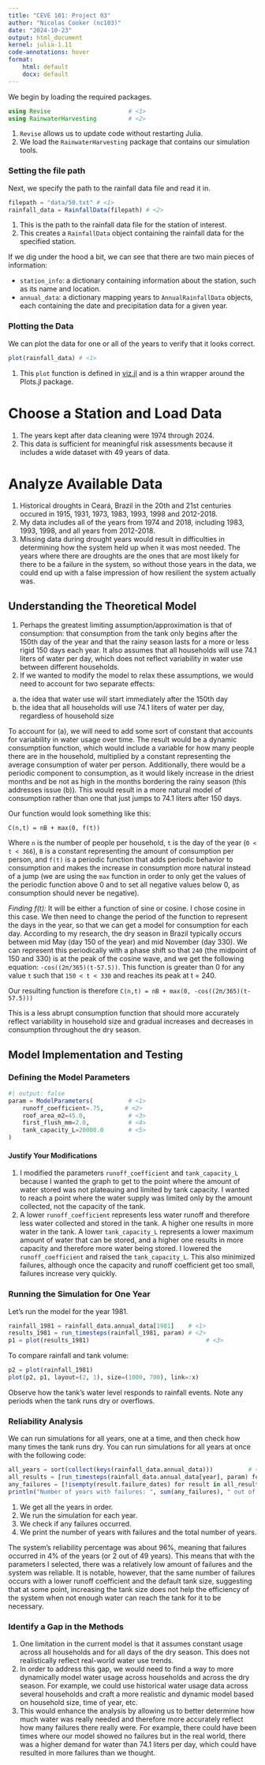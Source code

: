 ```yaml
---
title: "CEVE 101: Project 03"
author: "Nicolas Cooker (nc103)"
date: "2024-10-23"
output: html_document
kernel: julia-1.11
code-annotations: hover
format:
    html: default
    docx: default
---
```



We begin by loading the required packages.

```julia
using Revise                      # <1>
using RainwaterHarvesting         # <2>
```

1. `Revise` allows us to update code without restarting Julia.
2. We load the `RainwaterHarvesting` package that contains our simulation tools.

### Setting the file path

Next, we specify the path to the rainfall data file and read it in.

```julia
filepath = "data/50.txt" # <1>   
rainfall_data = RainfallData(filepath) # <2>
```

1. This is the path to the rainfall data file for the station of interest.
2. This creates a `RainfallData` object containing the rainfall data for the specified station.

If we dig under the hood a bit, we can see that there are two main pieces of information:

- `station_info`: a dictionary containing information about the station, such as its name and location.
- `annual_data`: a dictionary mapping years to `AnnualRainfallData` objects, each containing the date and precipitation data for a given year.

### Plotting the Data

We can plot the data for one or all of the years to verify that it looks correct.

```julia
plot(rainfall_data) # <1>
```

1. This `plot` function is defined in [viz.jl](./RainwaterHarvesting/src/viz.jl) and is a thin wrapper around the Plots.jl package.

# Choose a Station and Load Data
1. The years kept after data cleaning were 1974 through 2024.
2. This data is sufficient for meaningful risk assessments because it includes a wide dataset with 49 years of data.

# Analyze Available Data
1. Historical droughts in Ceará, Brazil in the 20th and 21st centuries occured in 1915, 1931, 1973, 1983, 1993, 1998 and 2012-2018.
2. My data includes all of the years from 1974 and 2018, including 1983, 1993, 1998, and all years from 2012-2018.
3. Missing data during drought years would result in difficulties in determining how the system held up when it was most needed. The years where there are droughts are the ones that are most likely for there to be a failure in the system, so without those years in the data, we could end up with a false impression of how resilient the system actually was.


## Understanding the Theoretical Model

1. Perhaps the greatest limiting assumption/approximation is that of consumption: that consumption from the tank only begins after the 150th day of the year and that the rainy season lasts for a more or less rigid 150 days each year. It also assumes that all households will use 74.1 liters of water per day, which does not reflect variability in water use between different households. 
2. If we wanted to modify the model to relax these assumptions, we would need to account for two separate effects:
a. the idea that water use will start immediately after the 150th day
b. the idea that all households will use 74.1 liters of water per day, regardless of household size

To account for (a), we will need to add some sort of constant that accounts for variability in water usage over time. 
The result would be a dynamic consumption function, which would include a variable for how many people there are in the household, multiplied by a constant representing the average consumption of water per person. Additionally, there would be a periodic component to consumption, as it would likely increase in the driest months and be not as high in the months bordering the rainy season (this addresses issue (b)). This would result in a more natural model of consumption rather than one that just jumps to 74.1 liters after 150 days.

Our function would look something like this:
```
C(n,t) = nB + max(0, f(t))
```
Where `n` is the number of people per household, `t` is the day of the year (`0 < t < 366`), `B` is a constant representing the amount of consumption per person, and `f(t)` is a periodic function that adds periodic behavior to consumption and makes the increase in consumption more natural instead of a jump (we are using the `max` function in order to only get the values of the periodic function above 0 and to set all negative values below 0, as consumption should never be negative).

*Finding f(t):* It will be either a function of sine or cosine. I chose cosine in this case. We then need to change the period of the function to represent the days in the year, so that we can get a model for consumption for each day. According to my research, the dry season in Brazil typically occurs between mid May (day 150 of the year) and mid November (day 330). We can represent this periodically with a phase shift so that `240` (the midpoint of 150 and 330) is at the peak of the cosine wave, and we get the following equation: `-cos((2π/365)(t-57.5))`. This function is greater than 0 for any value `t` such that `150 < t < 330` and reaches its peak at t = 240.

Our resulting function is therefore ```
C(n,t) = nB + max(0, -cos((2π/365)(t-57.5)))
```

This is a less abrupt consumption function that should more accurately reflect variability in household size and gradual increases and decreases in consumption throughout the dry season.

## Model Implementation and Testing

### Defining the Model Parameters

```julia
#| output: false
param = ModelParameters(          # <1>
    runoff_coefficient=.75,      # <2>
    roof_area_m2=45.0,            # <3>
    first_flush_mm=2.0,           # <4>
    tank_capacity_L=20000.0       # <5>
)
```

#### Justify Your Modifications

1. I modified the parameters `runoff_coefficient` and `tank_capacity_L` because I wanted the graph to get to the point where the amount of water stored was not plateauing and limited by tank capacity. I wanted to reach a point where the water supply was limited only by the amount collected, not the capacity of the tank. 
2. A lower `runoff_coefficient` represents less water runoff and therefore less water collected and stored in the tank. A higher one results in more water in the tank. A lower `tank_capacity_L` represents a lower maximum amount of water that can be stored, and a higher one results in more capacity and therefore more water being stored. I lowered the `runoff_coefficient` and raised the `tank_capacity_L`. This also minimized failures, although once the capacity and runoff coefficient get too small, failures increase very quickly.

### Running the Simulation for One Year

Let's run the model for the year 1981.

```julia
rainfall_1981 = rainfall_data.annual_data[1981]    # <1>
results_1981 = run_timesteps(rainfall_1981, param) # <2>
p1 = plot(results_1981)                                 # <3>
```

To compare rainfall and tank volume:

```julia
p2 = plot(rainfall_1981)
plot(p2, p1, layout=(2, 1), size=(1000, 700), link=:x)
```

Observe how the tank's water level responds to rainfall events.
Note any periods when the tank runs dry or overflows.

### Reliability Analysis

We can run simulations for all years, one at a time, and then check how many times the tank runs dry.
You can run simulations for all years at once with the following code:

```julia
all_years = sort(collect(keys(rainfall_data.annual_data)))          # <1>
all_results = [run_timesteps(rainfall_data.annual_data[year], param) for year in all_years]   # <2>
any_failures = [!isempty(result.failure_dates) for result in all_results]  # <3>
println("Number of years with failures: ", sum(any_failures), " out of ", length(all_years))  # <4>
```

1. We get all the years in order.
2. We run the simulation for each year.
3. We check if any failures occurred.
4. We print the number of years with failures and the total number of years.

The system's reliability percentage was about 96%, meaning that failures occurred in 4% of the years (or 2 out of 49 years). This means that with the parameters I selected, there was a relatively low amount of failures and the system was reliable. It is notable, however, that the same number of failures occurs with a lower runoff coefficient and the default tank size, suggesting that at some point, increasing the tank size does not help the efficiency of the system when not enough water can reach the tank for it to be necessary.

### Identify a Gap in the Methods

1. One limitation in the current model is that it assumes constant usage across all households and for all days of the dry season. This does not realistically reflect real-world water use trends. 
2. In order to address this gap, we would need to find a way to more dynamically model water usage across households and across the dry season. For example, we could use historical water usage data across several households and craft a more realistic and dynamic model based on household size, time of year, etc.
3. This would enhance the analysis by allowing us to better determine how much water was really needed and therefore more accurately reflect how many failures there really were. For example, there could have been times where our model showed no failures but in the real world, there was a higher demand for water than 74.1 liters per day, which could have resulted in more failures than we thought.